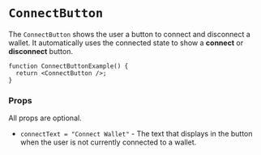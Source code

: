 # `ConnectButton`

The `ConnectButton` shows the user a button to connect and disconnect a wallet. It automatically
uses the connected state to show a **connect** or **disconnect** button.

```tsx live
function ConnectButtonExample() {
  return <ConnectButton />;
}
```

### Props

All props are optional.

-   `connectText = "Connect Wallet"` - The text that displays in the button when the user is not
    currently connected to a wallet.
